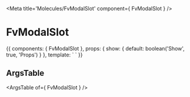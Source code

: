 
<Meta title='Molecules/FvModalSlot' component={ FvModalSlot } />

# FvModalSlot

<Canvas>
<Story name='Common' height='150px'>{{
  components: { FvModalSlot },
  props: {
    show: {
      default: boolean('Show', true, 'Props')
    }
  },
  template: `<FvModalSlot
    :dialog="show"
  >
    <template slot='title'>
      <p> Beautiful title </p>
    </template>
    <template slot='form'>
      <p> Beautiful form </p>
    </template>
    <template slot='actions'>
      <p> Beautiful actions </p>
    </template>
  </FvModalSlot>`
}}</Story>
</Canvas>

## ArgsTable

<ArgsTable of={ FvModalSlot } />
